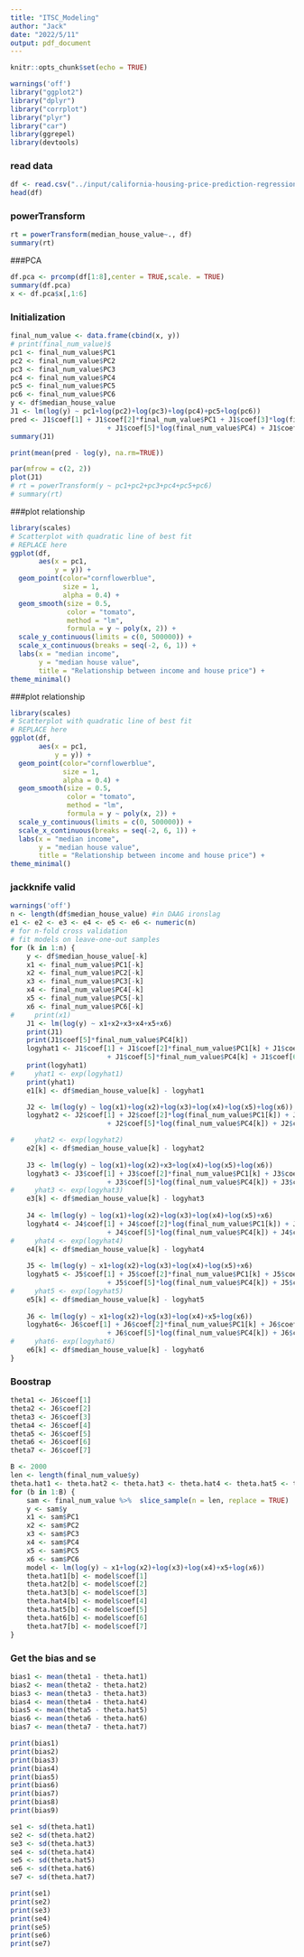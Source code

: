 ```yaml
---
title: "ITSC_Modeling"
author: "Jack"
date: "2022/5/11"
output: pdf_document
---
```


```r
knitr::opts_chunk$set(echo = TRUE)
```


```r
warnings('off')
library("ggplot2")
library("dplyr")
library("corrplot")
library("plyr")
library("car")
library(ggrepel)
library(devtools)
```

### read data
```r
df <- read.csv("../input/california-housing-price-prediction-regression/housing_train.csv", sep = ",")
head(df)
```

### powerTransform
```r
rt = powerTransform(median_house_value~., df)
summary(rt)
```

###PCA
```r
df.pca <- prcomp(df[1:8],center = TRUE,scale. = TRUE)
summary(df.pca)
x <- df.pca$x[,1:6]
```

### Initialization 
```r
final_num_value <- data.frame(cbind(x, y))
# print(final_num_value)$
pc1 <- final_num_value$PC1
pc2 <- final_num_value$PC2
pc3 <- final_num_value$PC3
pc4 <- final_num_value$PC4
pc5 <- final_num_value$PC5
pc6 <- final_num_value$PC6
y <- df$median_house_value
J1 <- lm(log(y) ~ pc1+log(pc2)+log(pc3)+log(pc4)+pc5+log(pc6))
pred <- J1$coef[1] + J1$coef[2]*final_num_value$PC1 + J1$coef[3]*log(final_num_value$PC2) + J1$coef[4]*log(final_num_value$PC3)
                        + J1$coef[5]*log(final_num_value$PC4) + J1$coef[6]*final_num_value$PC5 + J1$coef[7]*log(final_num_value$PC6)
summary(J1)

print(mean(pred - log(y), na.rm=TRUE))

par(mfrow = c(2, 2))
plot(J1)
# rt = powerTransform(y ~ pc1+pc2+pc3+pc4+pc5+pc6)
# summary(rt)
```

###plot relationship
```r
library(scales)
# Scatterplot with quadratic line of best fit
# REPLACE here
ggplot(df,
       aes(x = pc1,
           y = y)) +
  geom_point(color="cornflowerblue",
             size = 1,
             alpha = 0.4) +
  geom_smooth(size = 0.5,
              color = "tomato",
              method = "lm",
              formula = y ~ poly(x, 2)) +
  scale_y_continuous(limits = c(0, 500000)) +
  scale_x_continuous(breaks = seq(-2, 6, 1)) +
  labs(x = "median income",
       y = "median house value",
       title = "Relationship between income and house price") +
theme_minimal()
```



###plot relationship
```r
library(scales)
# Scatterplot with quadratic line of best fit
# REPLACE here
ggplot(df,
       aes(x = pc1,
           y = y)) +
  geom_point(color="cornflowerblue",
             size = 1,
             alpha = 0.4) +
  geom_smooth(size = 0.5,
              color = "tomato",
              method = "lm",
              formula = y ~ poly(x, 2)) +
  scale_y_continuous(limits = c(0, 500000)) +
  scale_x_continuous(breaks = seq(-2, 6, 1)) +
  labs(x = "median income",
       y = "median house value",
       title = "Relationship between income and house price") +
theme_minimal()
```

### jackknife valid
```r
warnings('off')
n <- length(df$median_house_value) #in DAAG ironslag
e1 <- e2 <- e3 <- e4 <- e5 <- e6 <- numeric(n)
# for n-fold cross validation
# fit models on leave-one-out samples
for (k in 1:n) {
    y <- df$median_house_value[-k]
    x1 <- final_num_value$PC1[-k]
    x2 <- final_num_value$PC2[-k]
    x3 <- final_num_value$PC3[-k]
    x4 <- final_num_value$PC4[-k]
    x5 <- final_num_value$PC5[-k]
    x6 <- final_num_value$PC6[-k]
#     print(x1)
    J1 <- lm(log(y) ~ x1+x2+x3+x4+x5+x6)
    print(J1)
    print(J1$coef[5]*final_num_value$PC4[k])
    logyhat1 <- J1$coef[1] + J1$coef[2]*final_num_value$PC1[k] + J1$coef[3]*final_num_value$PC2[k] + J1$coef[4]*final_num_value$PC3[k]
                        + J1$coef[5]*final_num_value$PC4[k] + J1$coef[6]*final_num_value$PC5[k] + J1$coef[7]*final_num_value$PC6[k] 
    print(logyhat1)
#     yhat1 <- exp(logyhat1)
    print(yhat1)
    e1[k] <- df$median_house_value[k] - logyhat1

    J2 <- lm(log(y) ~ log(x1)+log(x2)+log(x3)+log(x4)+log(x5)+log(x6))
    logyhat2 <- J2$coef[1] + J2$coef[2]*log(final_num_value$PC1[k]) + J2$coef[3]*log(final_num_value$PC2[k]) + J2$coef[4]*log(final_num_value$PC3[k])
                        + J2$coef[5]*log(final_num_value$PC4[k]) + J2$coef[6]*log(final_num_value$PC5[k]) + J2$coef[7]*log(final_num_value$PC6[k])

#     yhat2 <- exp(logyhat2)
    e2[k] <- df$median_house_value[k] - logyhat2
    
    J3 <- lm(log(y) ~ log(x1)+log(x2)+x3+log(x4)+log(x5)+log(x6))
    logyhat3 <- J3$coef[1] + J3$coef[2]*final_num_value$PC1[k] + J3$coef[3]*log(final_num_value$PC2[k]) + J3$coef[4]*final_num_value$PC3[k]
                        + J3$coef[5]*log(final_num_value$PC4[k]) + J3$coef[6]*log(final_num_value$PC5[k]) + J3$coef[7]*log(final_num_value$PC6[k])
#     yhat3 <- exp(logyhat3)
    e3[k] <- df$median_house_value[k] - logyhat3
    
    J4 <- lm(log(y) ~ log(x1)+log(x2)+log(x3)+log(x4)+log(x5)+x6)
    logyhat4 <- J4$coef[1] + J4$coef[2]*log(final_num_value$PC1[k]) + J4$coef[3]*log(final_num_value$PC2[k]) + J4$coef[4]*final_num_value$PC3[k]
                        + J4$coef[5]*log(final_num_value$PC4[k]) + J4$coef[6]*log(final_num_value$PC5[k]) + J4$coef[7]*final_num_value$PC6[k]
#     yhat4 <- exp(logyhat4)
    e4[k] <- df$median_house_value[k] - logyhat4
    
    J5 <- lm(log(y) ~ x1+log(x2)+log(x3)+log(x4)+log(x5)+x6)
    logyhat5 <- J5$coef[1] + J5$coef[2]*final_num_value$PC1[k] + J5$coef[3]*log(final_num_value$PC2[k]) + J5$coef[4]*final_num_value$PC3[k]
                        + J5$coef[5]*log(final_num_value$PC4[k]) + J5$coef[6]*log(final_num_value$PC5[k]) + J5$coef[7]*final_num_value$PC6[k]
#     yhat5 <- exp(logyhat5)
    e5[k] <- df$median_house_value[k] - logyhat5
    
    J6 <- lm(log(y) ~ x1+log(x2)+log(x3)+log(x4)+x5+log(x6))
    logyhat6<- J6$coef[1] + J6$coef[2]*final_num_value$PC1[k] + J6$coef[3]*log(final_num_value$PC2[k]) + J6$coef[4]*final_num_value$PC3[k]
                        + J6$coef[5]*log(final_num_value$PC4[k]) + J6$coef[6]*final_num_value$PC5[k] + J6$coef[7]*log(final_num_value$PC6[k])
#     yhat6- exp(logyhat6)
    e6[k] <- df$median_house_value[k] - logyhat6
}

```

### Boostrap 
```r
theta1 <- J6$coef[1]
theta2 <- J6$coef[2]
theta3 <- J6$coef[3]
theta4 <- J6$coef[4]
theta5 <- J6$coef[5]
theta6 <- J6$coef[6]
theta7 <- J6$coef[7]

B <- 2000
len <- length(final_num_value$y)
theta.hat1 <- theta.hat2 <- theta.hat3 <- theta.hat4 <- theta.hat5 <- theta.hat6 <- theta.hat7 <- numeric(B)
for (b in 1:B) {
    sam <- final_num_value %>%  slice_sample(n = len, replace = TRUE)
    y <- sam$y
    x1 <- sam$PC1
    x2 <- sam$PC2
    x3 <- sam$PC3
    x4 <- sam$PC4
    x5 <- sam$PC5
    x6 <- sam$PC6
    model <- lm(log(y) ~ x1+log(x2)+log(x3)+log(x4)+x5+log(x6))
    theta.hat1[b] <- model$coef[1]
    theta.hat2[b] <- model$coef[2]
    theta.hat3[b] <- model$coef[3]
    theta.hat4[b] <- model$coef[4]
    theta.hat5[b] <- model$coef[5]
    theta.hat6[b] <- model$coef[6]
    theta.hat7[b] <- model$coef[7]
}
```


### Get the bias and se
```r
bias1 <- mean(theta1 - theta.hat1)
bias2 <- mean(theta2 - theta.hat2)
bias3 <- mean(theta3 - theta.hat3)
bias4 <- mean(theta4 - theta.hat4)
bias5 <- mean(theta5 - theta.hat5)
bias6 <- mean(theta6 - theta.hat6)
bias7 <- mean(theta7 - theta.hat7)

print(bias1)
print(bias2)
print(bias3)
print(bias4)
print(bias5)
print(bias6)
print(bias7)
print(bias8)
print(bias9)

se1 <- sd(theta.hat1)
se2 <- sd(theta.hat2)
se3 <- sd(theta.hat3)
se4 <- sd(theta.hat4)
se5 <- sd(theta.hat5)
se6 <- sd(theta.hat6)
se7 <- sd(theta.hat7)

print(se1)
print(se2)
print(se3)
print(se4)
print(se5)
print(se6)
print(se7)

```

